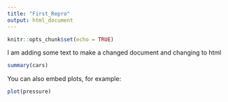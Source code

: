 ```yaml
---
title: "First_Repro"
output: html_document
---
```


```r
knitr::opts_chunk$set(echo = TRUE)
```

I am adding some text to make a changed document and changing to html

```r
summary(cars)
```

You can also embed plots, for example:

```r
plot(pressure)
```
